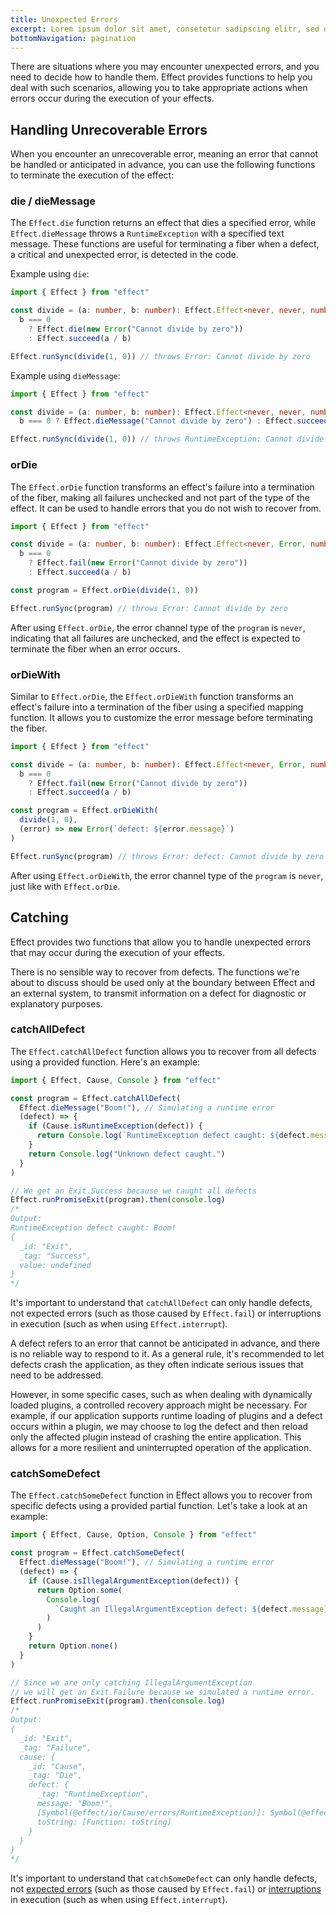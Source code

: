 ```yaml
---
title: Unexpected Errors
excerpt: Lorem ipsum dolor sit amet, consetetur sadipscing elitr, sed diam nonumy eirmod tempor invidunt ut labore.
bottomNavigation: pagination
---
```


There are situations where you may encounter unexpected errors, and you need to decide how to handle them. Effect provides functions to help you deal with such scenarios, allowing you to take appropriate actions when errors occur during the execution of your effects.

## Handling Unrecoverable Errors

When you encounter an unrecoverable error, meaning an error that cannot be handled or anticipated in advance, you can use the following functions to terminate the execution of the effect:

### die / dieMessage

The `Effect.die` function returns an effect that dies a specified error, while `Effect.dieMessage` throws a `RuntimeException` with a specified text message. These functions are useful for terminating a fiber when a defect, a critical and unexpected error, is detected in the code.

Example using `die`:

```ts twoslash
import { Effect } from "effect"

const divide = (a: number, b: number): Effect.Effect<never, never, number> =>
  b === 0
    ? Effect.die(new Error("Cannot divide by zero"))
    : Effect.succeed(a / b)

Effect.runSync(divide(1, 0)) // throws Error: Cannot divide by zero
```

Example using `dieMessage`:

```ts twoslash
import { Effect } from "effect"

const divide = (a: number, b: number): Effect.Effect<never, never, number> =>
  b === 0 ? Effect.dieMessage("Cannot divide by zero") : Effect.succeed(a / b)

Effect.runSync(divide(1, 0)) // throws RuntimeException: Cannot divide by zero
```

### orDie

The `Effect.orDie` function transforms an effect's failure into a termination of the fiber, making all failures unchecked and not part of the type of the effect. It can be used to handle errors that you do not wish to recover from.

```ts twoslash
import { Effect } from "effect"

const divide = (a: number, b: number): Effect.Effect<never, Error, number> =>
  b === 0
    ? Effect.fail(new Error("Cannot divide by zero"))
    : Effect.succeed(a / b)

const program = Effect.orDie(divide(1, 0))

Effect.runSync(program) // throws Error: Cannot divide by zero
```

After using `Effect.orDie`, the error channel type of the `program` is `never`, indicating that all failures are unchecked, and the effect is expected to terminate the fiber when an error occurs.

### orDieWith

Similar to `Effect.orDie`, the `Effect.orDieWith` function transforms an effect's failure into a termination of the fiber using a specified mapping function. It allows you to customize the error message before terminating the fiber.

```ts twoslash
import { Effect } from "effect"

const divide = (a: number, b: number): Effect.Effect<never, Error, number> =>
  b === 0
    ? Effect.fail(new Error("Cannot divide by zero"))
    : Effect.succeed(a / b)

const program = Effect.orDieWith(
  divide(1, 0),
  (error) => new Error(`defect: ${error.message}`)
)

Effect.runSync(program) // throws Error: defect: Cannot divide by zero
```

After using `Effect.orDieWith`, the error channel type of the `program` is `never`, just like with `Effect.orDie`.

## Catching

Effect provides two functions that allow you to handle unexpected errors that may occur during the execution of your effects.

<Warning>
  There is no sensible way to recover from defects. The functions we're about to
  discuss should be used only at the boundary between Effect and an external
  system, to transmit information on a defect for diagnostic or explanatory
  purposes.
</Warning>

### catchAllDefect

The `Effect.catchAllDefect` function allows you to recover from all defects using a provided function. Here's an example:

```ts twoslash
import { Effect, Cause, Console } from "effect"

const program = Effect.catchAllDefect(
  Effect.dieMessage("Boom!"), // Simulating a runtime error
  (defect) => {
    if (Cause.isRuntimeException(defect)) {
      return Console.log(`RuntimeException defect caught: ${defect.message}`)
    }
    return Console.log("Unknown defect caught.")
  }
)

// We get an Exit.Success because we caught all defects
Effect.runPromiseExit(program).then(console.log)
/*
Output:
RuntimeException defect caught: Boom!
{
  _id: "Exit",
  _tag: "Success",
  value: undefined
}
*/
```

It's important to understand that `catchAllDefect` can only handle defects, not expected errors (such as those caused by `Effect.fail`) or interruptions in execution (such as when using `Effect.interrupt`).

A defect refers to an error that cannot be anticipated in advance, and there is no reliable way to respond to it. As a general rule, it's recommended to let defects crash the application, as they often indicate serious issues that need to be addressed.

However, in some specific cases, such as when dealing with dynamically loaded plugins, a controlled recovery approach might be necessary. For example, if our application supports runtime loading of plugins and a defect occurs within a plugin, we may choose to log the defect and then reload only the affected plugin instead of crashing the entire application. This allows for a more resilient and uninterrupted operation of the application.

### catchSomeDefect

The `Effect.catchSomeDefect` function in Effect allows you to recover from specific defects using a provided partial function. Let's take a look at an example:

```ts twoslash
import { Effect, Cause, Option, Console } from "effect"

const program = Effect.catchSomeDefect(
  Effect.dieMessage("Boom!"), // Simulating a runtime error
  (defect) => {
    if (Cause.isIllegalArgumentException(defect)) {
      return Option.some(
        Console.log(
          `Caught an IllegalArgumentException defect: ${defect.message}`
        )
      )
    }
    return Option.none()
  }
)

// Since we are only catching IllegalArgumentException
// we will get an Exit.Failure because we simulated a runtime error.
Effect.runPromiseExit(program).then(console.log)
/*
Output:
{
  _id: "Exit",
  _tag: "Failure",
  cause: {
    _id: "Cause",
    _tag: "Die",
    defect: {
      _tag: "RuntimeException",
      message: "Boom!",
      [Symbol(@effect/io/Cause/errors/RuntimeException)]: Symbol(@effect/io/Cause/errors/RuntimeException),
      toString: [Function: toString]
    }
  }
}
*/
```

It's important to understand that `catchSomeDefect` can only handle defects, not [expected errors](expected-errors) (such as those caused by `Effect.fail`) or [interruptions](../concurrency/interruption-model) in execution (such as when using `Effect.interrupt`).
